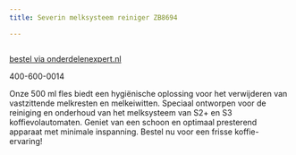 ```yaml
---
title: Severin melksysteem reiniger ZB8694

---
```



<Image src={imageProduct} width={imageProduct.width} alt="" />

[bestel via onderdelenexpert.nl](https://www.onderdelenexpert.nl/severin-melksysteem-reiniger-koffiezetter-8694-000)

400-600-0014

Onze 500 ml fles biedt een hygiënische oplossing voor het verwijderen van vastzittende melkresten en melkeiwitten. Speciaal ontworpen voor de reiniging en onderhoud van het melksysteem van S2+ en S3 koffievolautomaten. Geniet van een schoon en optimaal presterend apparaat met minimale inspanning. Bestel nu voor een frisse koffie-ervaring!
